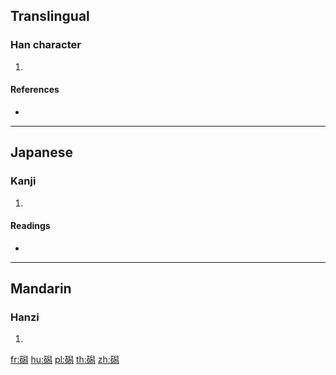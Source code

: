 {{character info/new}}
==Translingual==

===Han character===
{{Han char|rn=112|rad=石|as=12|sn=17|four=|canj=MRHXF}}

# {{defn|Han|sort=石12}}

====References====
* {{Han ref|kx=0836.280|dkj=24480|dj=1253.260|hdz=42456.130|uh=78F6|ud=30966}}

----

==Japanese==

===Kanji===
{{ja-kanji|grade=|rs=石12}}

# {{defn|lang=ja|sort=石12}}

====Readings====
* {{ja-readings|on=[[せき]] (seki), [[しゃく]] (shaku)|kun=[[いしずえ]] (ishizue)|nanori=}}

----

==Mandarin==

===Hanzi===
{{cmn-hanzi|pin=[[xì]] ([[xi4]])|wg=hsi<sup>4</sup>}}

# {{defn|lang=cmn|sort=石12}}

[[fr:磶]]
[[hu:磶]]
[[pl:磶]]
[[th:磶]]
[[zh:磶]]
